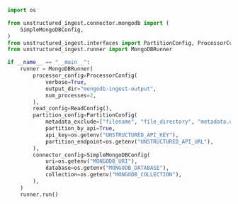 ```python Python Ingest v1
import os

from unstructured_ingest.connector.mongodb import (
    SimpleMongoDBConfig,
)
from unstructured_ingest.interfaces import PartitionConfig, ProcessorConfig, ReadConfig
from unstructured_ingest.runner import MongoDBRunner

if __name__ == "__main__":
    runner = MongoDBRunner(
        processor_config=ProcessorConfig(
            verbose=True,
            output_dir="mongodb-ingest-output",
            num_processes=2,
        ),
        read_config=ReadConfig(),
        partition_config=PartitionConfig(
            metadata_exclude=["filename", "file_directory", "metadata.data_source.date_processed"],
            partition_by_api=True,
            api_key=os.getenv("UNSTRUCTURED_API_KEY"),
            partition_endpoint=os.getenv("UNSTRUCTURED_API_URL"),
        ),
        connector_config=SimpleMongoDBConfig(
            uri=os.getenv("MONGODB_URI"),
            database=os.getenv("MONGODB_DATABASE"),
            collection=os.getenv("MONGODB_COLLECTION"),
        ),
    )
    runner.run()
```

